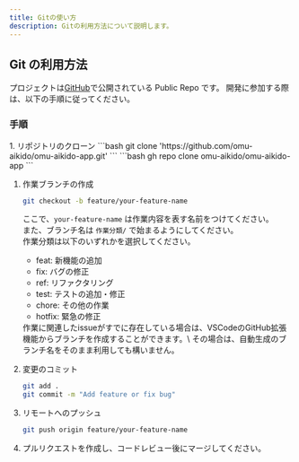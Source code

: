 ```yaml
---
title: Gitの使い方
description: Gitの利用方法について説明します。
---
```


## Git の利用方法

プロジェクトは[GitHub](https://github.com/omu-aikido/omu-aikido-app)で公開されている Public Repo です。
開発に参加する際は、以下の手順に従ってください。

### 手順


<Steps>
1. リポジトリのクローン
    <Tabs>
      <TabItem label="HTTPS">
        ```bash
        git clone 'https://github.com/omu-aikido/omu-aikido-app.git'
        ```
      </TabItem>
      <TabItem label="GitHub CLI">
        ```bash
        gh repo clone omu-aikido/omu-aikido-app
        ```
      </TabItem>
    </Tabs>

1. 作業ブランチの作成

    ```bash
    git checkout -b feature/your-feature-name
    ```

    ここで、`your-feature-name` は作業内容を表す名前をつけてください。  
    また、ブランチ名は `作業分類/` で始まるようにしてください。  
    作業分類は以下のいずれかを選択してください。

    - feat: 新機能の追加
    - fix: バグの修正
    - ref: リファクタリング
    - test: テストの追加・修正
    - chore: その他の作業
    - hotfix: 緊急の修正

    <Aside>
        作業に関連したissueがすでに存在している場合は、VSCodeのGitHub拡張機能からブランチを作成することができます。\
        その場合は、自動生成のブランチ名をそのまま利用しても構いません。
    </Aside>

1. 変更のコミット

    ```bash
    git add .
    git commit -m "Add feature or fix bug"
    ```

1. リモートへのプッシュ

    ```bash
    git push origin feature/your-feature-name
    ```

1. プルリクエストを作成し、コードレビュー後にマージしてください。

</Steps>
